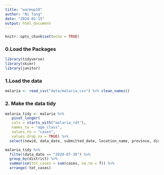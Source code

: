 ```yaml
---
title: "warmup10"
author: "Ni Tang"
date: "2024-02-15"
output: html_document
---
```


```r
knitr::opts_chunk$set(echo = TRUE)
```


### 0.Load the Packages
```r
library(tidyverse)
library(skimr)
library(janitor)
```

### 1.Load the data
```r
malaria <- read_csv("data/malaria.csv") %>% clean_names()
```

### 2. Make the data tidy
```r
malaria_tidy <- malaria %>% 
   pivot_longer(
   cols = starts_with("malaria_rdt"), 
   names_to = "age_class",
   values_to = "cases",
   values_drop_na = TRUE) %>%
  select(newid, data_date, submitted_date, location_name, province, district, age_class, cases)
```

```r
malaria_tidy %>%
  filter(data_date == "2020-07-30") %>%
  group_by(district) %>%
  summarise(tot_cases = sum(cases, na.rm = T)) %>%
  arrange(-tot_cases)
```


